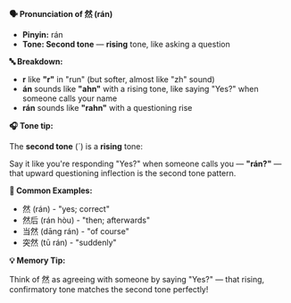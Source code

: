 **🗣️ Pronunciation of 然 (rán)**

- **Pinyin:** rán
- **Tone: Second tone** — **rising** tone, like asking a question

**🔤 Breakdown:**

- **r** like **"r"** in "run" (but softer, almost like "zh" sound)
- **án** sounds like **"ahn"** with a rising tone, like saying "Yes?" when someone calls your name
- **rán** sounds like **"rahn"** with a questioning rise

**🎧 Tone tip:**

The **second tone** (´) is a **rising** tone:

Say it like you're responding "Yes?" when someone calls you — **"rán?"** — that upward questioning
inflection is the second tone pattern.

**📝 Common Examples:**

- 然 (rán) - "yes; correct"
- 然后 (rán hòu) - "then; afterwards"
- 当然 (dāng rán) - "of course"
- 突然 (tū rán) - "suddenly"

**💡 Memory Tip:**

Think of 然 as agreeing with someone by saying "Yes?" — that rising, confirmatory tone matches the
second tone perfectly!
